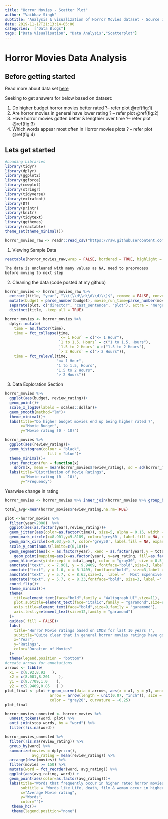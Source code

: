 ---
title: "Horror Movies - Scatter Plot"
author: "Vaibhav Singh"
subtitle: "Analysis & visualization of Horror Movies dataset - Source IMDB" 
date: 2019-11-17T21:13:14-05:00
categories:  ["Data Blogs"]
tags: ["Data Visualisation", "Data Analysis","Scatterplot"]
---

# Horror Movies Data Analysis 
## Before getting started
Read more about data set [here](https://www.kaggle.com/PromptCloudHQ/imdb-horror-movie-dataset)

Seeking to get answers for below based on dataset:<br/>

1. Do higher budget horror movies better rated ?-- refer plot \@ref(fig:1)<br/> 
2. Are horror movies in general have lower rating ? -- refer plot \@ref(fig:2)<br/>
3. Have horror movies gotten better & lengthier over time ?-- refer plot \@ref(fig:3)<br/>
4. Which words appear most often in Horror movies plots ? -- refer plot \@ref(fig:4)<br/>


## Lets get started

```{r message=FALSE, warning=FALSE, include=FALSE}

#Loading Libraries  
library(tidyr)
library(dplyr)
library(ggplot2)
library(ggforce)
library(cowplot)
library(stringr)
library(tidyverse)
library(extrafont)
library(DT)
library(printr)
library(knitr)
library(tidytext)
library(ggthemes)
library(reactable)
theme_set(theme_minimal())

horror_movies_raw <- readr::read_csv("https://raw.githubusercontent.com/rfordatascience/tidytuesday/master/data/2019/2019-10-22/horror_movies.csv")

```

1. Viewing Sample Data 
```{r, echo=FALSE}
reactable(horror_movies_raw,wrap = FALSE, bordered = TRUE, highlight = TRUE,searchable = TRUE, minRows = 10,resizable = TRUE)
```

```The data is uncleaned with many values as NA, need to preprocess before moving to next step```

2. Cleaning the data (code posted at my github) 
```{r include=FALSE, message=FALSE, warning=FALSE,echo=TRUE}
horror_movies <- horror_movies_raw %>%
  extract(title, "year", "\\((\\d\\d\\d\\d)\\)$", remove = FALSE, convert = TRUE) %>%
  mutate(budget = parse_number(budget), movie_run_time=parse_number(movie_run_time), time=round(movie_run_time/60,1),time=case_when(time<1~"<= 1 Hour",time>1&time<1.5 ~ "1 to 1.5, Hours",time>=1.5&time<2~"1.5 to 2 Hours",time>=2~"> 2 Hours"                                                                                                                              )) %>%
  separate(plot, c("director", "cast_sentence", "plot"), extra = "merge", sep = "\\. ", fill = "right") %>%
  distinct(title, .keep_all = TRUE)

horror_movies <- horror_movies %>% 
  dplyr::mutate(
    time = as.factor(time),
    time = fct_collapse(time,
                        `<= 1 Hour` = c("<= 1 Hour"),
                        `1 to 1.5, Hours` = c("1 to 1.5, Hours"),
                        `1.5 to 2 Hours` = c("1.5 to 2 Hours"),
                        `> 2 Hours` = c("> 2 Hours")),
    time = fct_relevel(time,
                       "<= 1 Hour",
                       "1 to 1.5, Hours",
                       "1.5 to 2 Hours",
                       "> 2 Hours"))
```


3. Data Exploration Section


```{r 1, fig.cap='No relation ship between Budget & ratings',message=FALSE, warning=FALSE, echo=FALSE}
horror_movies %>% 
  ggplot(aes(budget, review_rating))+
  geom_point()+
  scale_x_log10(labels = scales::dollar)+
  geom_smooth(method="lm")+
  theme_minimal()+
  labs(title="Do higher budget movies end up being higher rated ?",
       x="Movie Budget",
       y="Movie rating (0 - 10)")
```


```{r 2, fig.cap='Ratings are generally Normally distributed',message=FALSE, warning=FALSE, echo=FALSE}
horror_movies %>% 
  ggplot(aes(review_rating))+
  geom_histogram(colour = "black", 
                   fill = "blue")+
  theme_minimal()+
  stat_function(fun = function(x) 
    dnorm(x, mean = mean(horror_movies$review_rating), sd = sd(horror_movies$review_rating)))+
  labs(title="Distribution of Movie Ratings", 
       x="Movie rating (0 - 10)",
       y="Frequency")

```

Yearwise change in rating 
```{r 3, message=FALSE, warning=FALSE,fig.cap='Yes! Horror movies gotten better over years & have they gotten shorter in length', tidy=FALSE, include=TRUE, echo=FALSE}
horror_movies <- horror_movies %>% inner_join(horror_movies %>% group_by(year) %>% summarise(avg_rating=round(mean(review_rating,na.rm=TRUE),1))) 

total_avg<-mean(horror_movies$review_rating,na.rm=TRUE)

plot <-horror_movies %>% 
  filter(year>2008)  %>% 
  ggplot(aes(as.factor(year),review_rating))+
  geom_jitter(aes(color=as.factor(time)), size=5, alpha = 0.15, width = 0.15)+
  geom_mark_circle(x=8.901,y=9.8189, color='grey50', label.fill = NA, expand = unit(3, "mm"))+
  geom_mark_circle(x=9.03,y=5.7, color='grey50', label.fill = NA, expand = unit(3, "mm"))+
  scale_y_continuous(limits=c(0,10))+
  geom_segment(aes(x = as.factor(year), xend = as.factor(year),y = total_avg, yend = avg_rating), size = 0.5, color='gray30')+
    geom_point(mapping=aes(x=as.factor(year), y=avg_rating, fill=as.factor(year)), color="gray30", shape=21, size=3, stroke=1)+
  geom_hline(aes(yintercept = total_avg), color = "gray30", size = 0.5)+
  annotate("text", x = 7.901, y = 9.9409, fontface="bold",size=3, label ='	Bonehill Road')+
  annotate("text", y = 1.0, x = 8.1409, fontface="bold", size=3,label ='	Countrycide')+
  annotate("text", y = 5.7, x = 8.63,size=3,  label ='	Most Expensive Horror Film')+
  annotate("text", y = 5.7, x = 8.33,fontface="bold", size=3, label ='	Ghouls($162M) ')+
  coord_flip()+
  theme_minimal()+
  theme(
    title=element_text(face="bold",family = "Waltograph UI",size=11),
    plot.subtitle=element_text(face="italic",family = "garamond",size=9),
    axis.title=element_text(face="bold",size=9,family = "garamond"),
    axis.text.y=element_text(size=12,family = "garamond")
  )+
  guides( fill = FALSE)+
  labs(
    title="Horror Movie ratings based on IMDB for last 10 years !",
    subtitle="Quite clear that in general horror movies ratings have gotten better, not much change in length of movie",
    x="Year",
    y='Ratings',
    color="Duration of Movies"
  )+
  theme(legend.position = "bottom")
#create arrows for annotations
arrows <- tibble(
  x1 = c(8.92,8.92   ),
  x2 = c(8.001,8.201    ),
  y1 = c(9.7709,1.0    ),
  y2 = c(9.9409,0.85   ) )
plot_final <- plot + geom_curve(data = arrows, aes(x = x1, y = y1, xend = x2, yend = y2),
                    arrow = arrow(length = unit(0.07, "inch")), size = 0.6,
                    color = "gray20", curvature = -0.25)
plot_final
```


```{r 4, message=FALSE, warning=FALSE,fig.cap='Words that occur most often in horror movie plot', tidy=FALSE, include=TRUE, echo=FALSE}


horror_movies_unnested <- horror_movies %>%
  unnest_tokens(word, plot) %>%
  anti_join(stop_words, by = "word") %>%
  filter(!is.na(word))

horror_movies_unnested %>%
  filter(!is.na(review_rating)) %>%
  group_by(word) %>%
  summarize(movies = dplyr::n(),
            avg_rating = mean(review_rating)) %>%
  arrange(desc(movies)) %>%
  filter(movies >= 150) %>%
  mutate(word = fct_reorder(word, avg_rating)) %>%
  ggplot(aes(avg_rating, word)) +
  geom_point(aes(color=as.factor(avg_rating)))+
  labs(title="Words that frequently occur in higher rated horror movies",
       subtitle = "Words like Life, death, film & woman occur in higher rated horror movies, however words like evil, friends, haunted often appear in lower rated horror movies",
       x="Average Movie rating",
       y="Words",
       color="")+
   theme_hc()+
   theme(legend.position="none")


```

